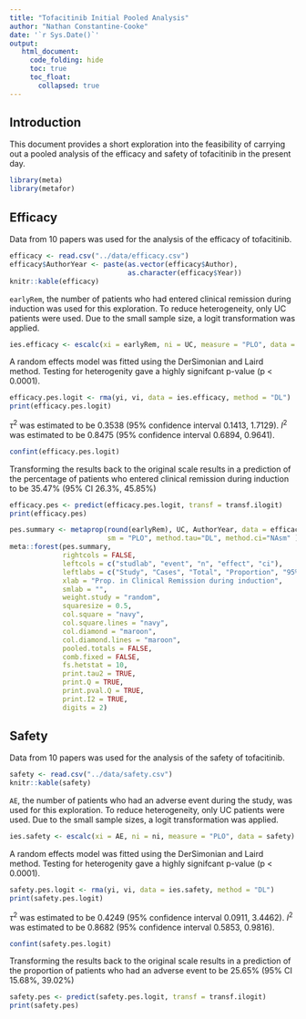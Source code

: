 ```yaml
---
title: "Tofacitinib Initial Pooled Analysis"
author: "Nathan Constantine-Cooke"
date: '`r Sys.Date()`'
output:
   html_document:
     code_folding: hide
     toc: true
     toc_float:
       collapsed: true
---
```


## Introduction

This document provides a short exploration into the feasibility of carrying out
a pooled analysis of the efficacy and safety of tofacitinib in the present day.

```r
library(meta)
library(metafor)
```

## Efficacy

Data from 10 papers was used for the analysis of the efficacy of tofacitinib. 

```r
efficacy <- read.csv("../data/efficacy.csv")
efficacy$AuthorYear <- paste(as.vector(efficacy$Author),
                             as.character(efficacy$Year))
knitr::kable(efficacy)
```

``earlyRem``, the number of patients who had entered clinical remission during 
induction was used for this exploration. To reduce
heterogeneity, only UC patients were used. Due to the small sample size, a
logit transformation was applied. 

```r
ies.efficacy <- escalc(xi = earlyRem, ni = UC, measure = "PLO", data = efficacy)
```

A random effects model was fitted using the DerSimonian and Laird method.
Testing for heterogenity gave a highly signifcant p-value (p < 0.0001).

```r
efficacy.pes.logit <- rma(yi, vi, data = ies.efficacy, method = "DL")
print(efficacy.pes.logit)
```

$\tau^2$ was estimated to be 0.3538 (95% confidence interval 0.1413, 1.7129).
$I^2$ was estimated to be 0.8475 (95% confidence interval 0.6894, 0.9641). 

```r
confint(efficacy.pes.logit)
```

Transforming the results back to the original scale results in a prediction of
the percentage of patients who entered clinical remission during induction to be
35.47% (95% CI 26.3%, 45.85%)

```r
efficacy.pes <- predict(efficacy.pes.logit, transf = transf.ilogit)
print(efficacy.pes)
```

```r
pes.summary <- metaprop(round(earlyRem), UC, AuthorYear, data = efficacy,
                        sm = "PLO", method.tau="DL", method.ci="NAsm" )
meta::forest(pes.summary,
             rightcols = FALSE,
             leftcols = c("studlab", "event", "n", "effect", "ci"),
             leftlabs = c("Study", "Cases", "Total", "Proportion", "95% C.I."),
             xlab = "Prop. in Clinical Remission during induction",
             smlab = "",
             weight.study = "random",
             squaresize = 0.5,
             col.square = "navy",
             col.square.lines = "navy",
             col.diamond = "maroon",
             col.diamond.lines = "maroon",
             pooled.totals = FALSE,
             comb.fixed = FALSE,
             fs.hetstat = 10,
             print.tau2 = TRUE,
             print.Q = TRUE,
             print.pval.Q = TRUE,
             print.I2 = TRUE,
             digits = 2)
```

## Safety

Data from 10 papers was used for the analysis of the safety of tofacitinib.

```r
safety <- read.csv("../data/safety.csv")
knitr::kable(safety)
```

``AE``, the number of patients who had an adverse event during the study, was 
used for this exploration. To reduce heterogeneity, only UC patients were used.
Due to the small sample sizes, a logit transformation was applied. 

```r
ies.safety <- escalc(xi = AE, ni = ni, measure = "PLO", data = safety)
```

A random effects model was fitted using the DerSimonian and Laird method.
Testing for heterogenity gave a highly signifcant p-value (p < 0.0001).

```r
safety.pes.logit <- rma(yi, vi, data = ies.safety, method = "DL")
print(safety.pes.logit)
```

$\tau^2$ was estimated to be 0.4249 (95% confidence interval 0.0911, 3.4462).
$I^2$ was estimated to be 0.8682 (95% confidence interval 0.5853, 0.9816). 

```r
confint(safety.pes.logit)
```

Transforming the results back to the original scale results in a prediction of
the proportion of patients who had an adverse event to be 25.65% (95% CI 15.68%,
39.02%)

```r
safety.pes <- predict(safety.pes.logit, transf = transf.ilogit)
print(safety.pes)
```